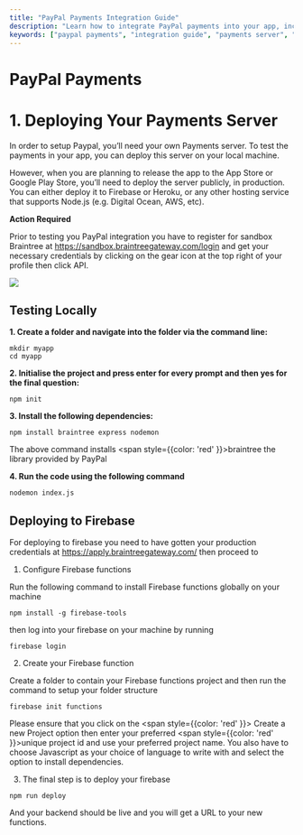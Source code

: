 ```yaml
---
title: "PayPal Payments Integration Guide"
description: "Learn how to integrate PayPal payments into your app, including setting up a payments server, testing locally, and deploying to Firebase."
keywords: ["paypal payments", "integration guide", "payments server", "firebase deployment", "braintree", "node.js"]
---
```


# PayPal Payments   

# 1. Deploying Your Payments Server  

In order to setup Paypal, you’ll need your own Payments server. To test the payments in your app, you can deploy this server on your local machine.

However, when you are planning to release the app to the App Store or Google Play Store, you’ll need to deploy the server publicly, in production. You can either deploy it to Firebase or Heroku, or any other hosting service that supports Node.js (e.g. Digital Ocean, AWS, etc).

__Action Required__

Prior to testing you PayPal integration you have to register for sandbox Braintree at https://sandbox.braintreegateway.com/login and get your necessary credentials by clicking on the gear icon at the top right of your profile then click API.  

![](/../static/img/Screenshot-2021-07-02-at-16.17.23.png)  

## Testing Locally  

__1. Create a folder and navigate into the folder via the command line:__  

```mdx 
mkdir myapp
cd myapp
```  

__2. Initialise the project and press enter for every prompt and then yes for the final question:__  

```mdx 
npm init  
```  
__3. Install the following dependencies:__   
```mdx 
npm install braintree express nodemon
```  

The above command installs <span style={{color: 'red' }}>braintree </span> the library provided by PayPal

__4. Run the code using the following command__  

```mdx 
nodemon index.js 
```  
## Deploying to Firebase  

For deploying to firebase you need to have gotten your production credentials at https://apply.braintreegateway.com/ then proceed to 

1. Configure Firebase functions

Run the following command to install Firebase functions globally on your machine 

```mdx  
npm install -g firebase-tools  
```   
then log into your firebase on your machine by running   

```mdx  
firebase login
```  
2. Create your Firebase function

Create a folder to contain your Firebase functions project and then run the command to setup your folder structure  

```mdx 
firebase init functions  
```  
Please ensure that you click on the <span style={{color: 'red' }}> Create a new Project</span> option then enter your preferred <span style={{color: 'red' }}>unique project id</span> and use your preferred project name. You also have to choose Javascript as your choice of language to write with and select the option to install dependencies.

3. The final step is to deploy your firebase  

```mdx 
npm run deploy
```  
And your backend should be live and you will get a URL to your new functions.


